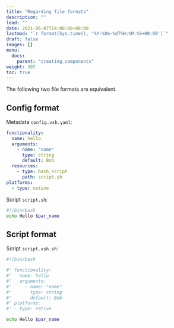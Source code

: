 ```yaml
---
title: "Regarding file formats"
description: ""
lead: ""
date: 2021-06-07T14:00:00+00:00
lastmod: "`r format(Sys.time(), '%Y-%Om-%dT%H:%M:%S+00:00')`"
draft: false
images: []
menu:
  docs:
    parent: "creating_components"
weight: 307
toc: true
---
```




The following two file formats are equivalent.

## Config format

Metadata `config.vsh.yaml`:

``` yaml
functionality:
  name: hello
  arguments:
    - name: "name"
      type: string
      default: Bob
  resources:
    - type: bash_script
      path: script.sh
platforms:
  - type: native
```

Script `script.sh`:

``` bash
#!/bin/bash
echo Hello $par_name
```

## Script format

Script `script.vsh.sh`:

``` bash
#!/bin/bash

#' functionality:
#'   name: hello
#'   arguments:
#'     - name: "name"
#'       type: string
#'       default: Bob
#' platforms:
#' - type: native

echo Hello $par_name
```
